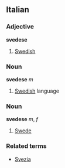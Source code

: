 ==Italian==
===Adjective===
'''svedese'''

# [[Swedish]]

===Noun===
'''svedese''' ''m''

# [[Swedish]] language

===Noun===
'''svedese''' ''m'', ''f''

# [[Swede]]

===Related terms===
*[[Svezia]]